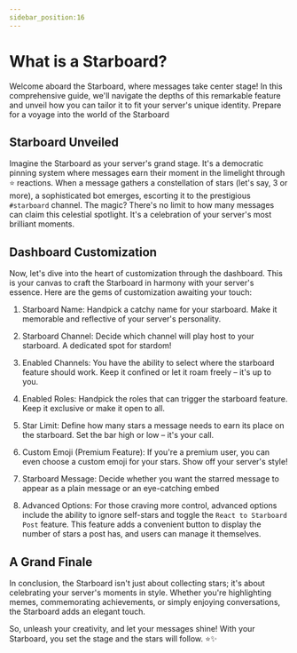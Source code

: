 ```yaml
---
sidebar_position:16
---
```


# What is a Starboard?

Welcome aboard the Starboard, where messages take center stage! In this comprehensive guide, we'll navigate the depths of this remarkable feature and unveil how you can tailor it to fit your server's unique identity. Prepare for a voyage into the world of the Starboard

## Starboard Unveiled

Imagine the Starboard as your server's grand stage. It's a democratic pinning system where messages earn their moment in the limelight through ⭐️ reactions. When a message gathers a constellation of stars (let's say, 3 or more), a sophisticated bot emerges, escorting it to the prestigious `#starboard` channel. The magic? There's no limit to how many messages can claim this celestial spotlight. It's a celebration of your server's most brilliant moments.

## Dashboard Customization

Now, let's dive into the heart of customization through the dashboard. This is your canvas to craft the Starboard in harmony with your server's essence. Here are the gems of customization awaiting your touch:

1. Starboard Name: Handpick a catchy name for your starboard. Make it memorable and reflective of your server's personality.

2. Starboard Channel: Decide which channel will play host to your starboard. A dedicated spot for stardom!

3. Enabled Channels: You have the ability to select where the starboard feature should work. Keep it confined or let it roam freely – it's up to you.

4. Enabled Roles: Handpick the roles that can trigger the starboard feature. Keep it exclusive or make it open to all.

5. Star Limit: Define how many stars a message needs to earn its place on the starboard. Set the bar high or low – it's your call.

6. Custom Emoji (Premium Feature): If you're a premium user, you can even choose a custom emoji for your stars. Show off your server's style!

7. Starboard Message: Decide whether you want the starred message to appear as a plain message or an eye-catching embed

8. Advanced Options: For those craving more control, advanced options include the ability to ignore self-stars and toggle the `React to Starboard Post` feature. This feature adds a convenient button to display the number of stars a post has, and users can manage it themselves.

## A Grand Finale

In conclusion, the Starboard isn't just about collecting stars; it's about celebrating your server's moments in style. Whether you're highlighting memes, commemorating achievements, or simply enjoying conversations, the Starboard adds an elegant touch.

So, unleash your creativity, and let your messages shine! With your Starboard, you set the stage and the stars will follow. ⭐️✨
